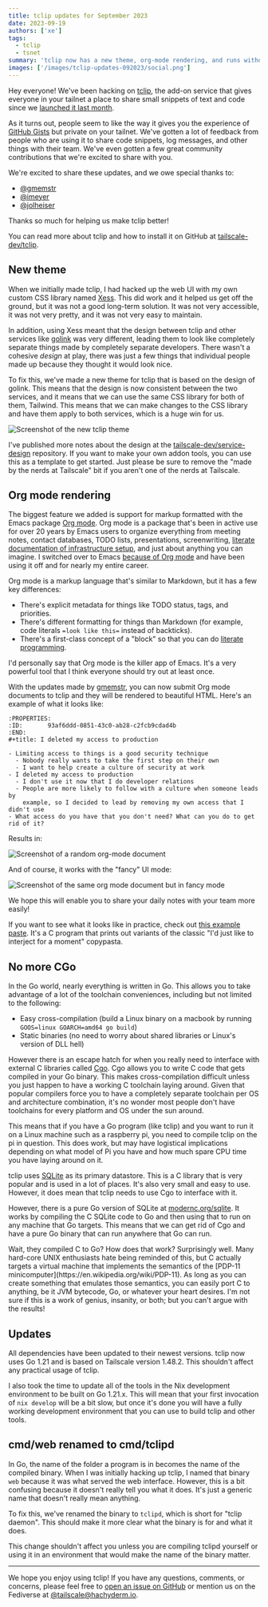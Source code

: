 ```yaml
---
title: tclip updates for September 2023
date: 2023-09-19
authors: ['xe']
tags:
  - tclip
  - tsnet
summary: 'tclip now has a new theme, org-mode rendering, and runs without CGo.'
images: ['/images/tclip-updates-092023/social.png']
---
```


Hey everyone! We've been hacking on [tclip](https://github.com/tailscale-dev/tclip), the add-on service that gives everyone in your tailnet a place to share small snippets of text and code since we [launched it last month](/blog/tclip).

As it turns out, people seem to like the way it gives you the experience of [GitHub Gists](https://docs.github.com/en/get-started/writing-on-github/editing-and-sharing-content-with-gists/creating-gists) but private on your tailnet. We've gotten a lot of feedback from people who are using it to share code snippets, log messages, and other things with their team. We've even gotten a few great community contributions that we're excited to share with you.

We're excited to share these updates, and we owe special thanks to:

- [@gmemstr](https://github.com/gmemstr)
- [@imeyer](https://github.com/imeyer)
- [@jolheiser](https://github.com/jolheiser)

Thanks so much for helping us make tclip better!

You can read more about tclip and how to install it on GitHub at [tailscale-dev/tclip](https://github.com/tailscale-dev/tclip).

<HeroImage
  src="/images/tclip-updates-092023/contrails.jpg"
  desc="A photo of the East Berlin TV tower with contrails in the sky. Shot on a Nikon D3300 with a 35mm f/1.8 lens by Xe Iaso."
  width={2000}
  height={850}
/>

## New theme

When we initially made tclip, I had hacked up the web UI with my own custom CSS library named [Xess](https://github.com/Xe/Xess). This did work and it helped us get off the ground, but it was not a good long-term solution. It was not very accessible, it was not very pretty, and it was not very easy to maintain.

In addition, using Xess meant that the design between tclip and other services like [golink](https://github.com/tailscale/golink) was very different, leading them to look like completely separate things made by completely separate developers. There wasn't a cohesive _design_ at play, there was just a few things that individual people made up because they thought it would look nice.

To fix this, we've made a new theme for tclip that is based on the design of golink. This means that the design is now consistent between the two services, and it means that we can use the same CSS library for both of them, Tailwind. This means that we can make changes to the CSS library and have them apply to both services, which is a huge win for us.

![Screenshot of the new tclip theme](/images/tclip-updates-092023/new-ui.png)

I've published more notes about the design at the [tailscale-dev/service-design](https://github.com/tailscale-dev/service-design) repository. If you want to make your own addon tools, you can use this as a template to get started. Just please be sure to remove the "made by the nerds at Tailscale" bit if you aren't one of the nerds at Tailscale.

## Org mode rendering

The biggest feature we added is support for markup formatted with the Emacs package [Org mode](https://orgmode.org/). Org mode is a package that's been in active use for over 20 years by Emacs users to organize everything from meeting notes, contact databases, TODO lists, presentations, screenwriting, [literate documentation of infrastructure setup](https://howardism.org/Technical/Emacs/literate-devops.html), and just about anything you can imagine. I switched over to Emacs [because of Org mode](https://xeiaso.net/blog/org-mode-flow-2020-09-08) and have been using it off and for nearly my entire career.

Org mode is a markup language that's similar to Markdown, but it has a few key differences:

- There's explicit metadata for things like TODO status, tags, and priorities.
- There's different formatting for things than Markdown (for example, code literals `=look like this=` instead of backticks).
- There's a first-class concept of a "block" so that you can do [literate programming](https://www.offerzen.com/blog/literate-programming-empower-your-writing-with-emacs-org-mode).

I'd personally say that Org mode is the killer app of Emacs. It's a very powerful tool that I think everyone should try out at least once.

With the updates made by [gmemstr](https://github.com/gmemstr), you can now submit Org mode documents to tclip and they will be rendered to beautiful HTML. Here's an example of what it looks like:

```
:PROPERTIES:
:ID:       93af6ddd-0851-43c0-ab28-c2fcb9cdad4b
:END:
#+title: I deleted my access to production

- Limiting access to things is a good security technique
  - Nobody really wants to take the first step on their own
  - I want to help create a culture of security at work
- I deleted my access to production
  - I don't use it now that I do developer relations
  - People are more likely to follow with a culture when someone leads by
    example, so I decided to lead by removing my own access that I didn't use
- What access do you have that you don't need? What can you do to get rid of it?
```

Results in:

![Screenshot of a random org-mode document](/images/tclip-updates-092023/org-mode-doc.png)

And of course, it works with the "fancy" UI mode:

![Screenshot of the same org mode document but in fancy mode](/images/tclip-updates-092023/org-mode-fancy.png)

We hope this will enable you to share your daily notes with your team more easily!

If you want to see what it looks like in practice, check out [this example paste](https://paste.shark-harmonic.ts.net/paste/696b9b02-90ac-4adc-a33d-d749bb6f460f). It's a C program that prints out variants of the classic "I'd just like to interject for a moment" copypasta.

## No more CGo

In the Go world, nearly everything is written in Go. This allows you to take advantage of a lot of the toolchain conveniences, including but not limited to the following:

- Easy cross-compilation (build a Linux binary on a macbook by running `GOOS=linux GOARCH=amd64 go build`)
- Static binaries (no need to worry about shared libraries or Linux's version of DLL hell)

However there is an escape hatch for when you really need to interface with external C libraries called [Cgo](https://pkg.go.dev/cmd/cgo). Cgo allows you to write C code that gets compiled in your Go binary. This makes cross-compilation difficult unless you just happen to have a working C toolchain laying around. Given that popular compilers force you to have a completely separate toolchain per OS and architecture combination, it's no wonder most people don't have toolchains for every platform and OS under the sun around.

This means that if you have a Go program (like tclip) and you want to run it on a Linux machine such as a raspberry pi, you need to compile tclip on the pi in question. This does work, but may have logistical implications depending on what model of Pi you have and how much spare CPU time you have laying around on it.

tclip uses [SQLite](https://sqlite.org) as its primary datastore. This is a C library that is very popular and is used in a lot of places. It's also very small and easy to use. However, it does mean that tclip needs to use Cgo to interface with it.

However, there is a pure Go version of SQLite at [modernc.org/sqlite](https://pkg.go.dev/modernc.org/sqlite). It works by compiling the C SQLite code to Go and then using that to run on any machine that Go targets. This means that we can get rid of Cgo and have a pure Go binary that can run anywhere that Go can run.

<XesiteConv name="Aoi" mood="wut">
  Wait, they compiled C to Go? How does that work?
</XesiteConv>

<XesiteConv name="Mara" mood="hacker">
  Surprisingly well. Many hard-core UNIX enthusiasts hate being reminded of this, but C actually
  targets a virtual machine that implements the semantics of the [PDP-11
  minicomputer](https://en.wikipedia.org/wiki/PDP-11). As long as you can create something that
  emulates those semantics, you can easily port C to anything, be it JVM bytecode, Go, or whatever
  your heart desires. I'm not sure if this is a work of genius, insanity, or both; but you can't
  argue with the results!
</XesiteConv>

## Updates

All dependencies have been updated to their newest versions. tclip now uses Go 1.21 and is based on Tailscale version 1.48.2. This shouldn't affect any practical usage of tclip.

I also took the time to update all of the tools in the Nix development environment to be built on Go 1.21.x. This will mean that your first invocation of `nix develop` will be a bit slow, but once it's done you will have a fully working development environment that you can use to build tclip and other tools.

## cmd/web renamed to cmd/tclipd

In Go, the name of the folder a program is in becomes the name of the compiled binary. When I was initially hacking up tclip, I named that binary `web` because it was what served the web interface. However, this is a bit confusing because it doesn't really tell you what it does. It's just a generic name that doesn't really mean anything.

To fix this, we've renamed the binary to `tclipd`, which is short for "tclip daemon". This should make it more clear what the binary is for and what it does.

This change shouldn't affect you unless you are compiling tclipd yourself or using it in an environment that would make the name of the binary matter.

---

We hope you enjoy using tclip! If you have any questions, comments, or concerns, please feel free to [open an issue on GitHub](https://github.com/tailscale-dev/tclip) or mention us on the Fediverse at [@tailscale@hachyderm.io](https://hachyderm.io/@tailscale).

